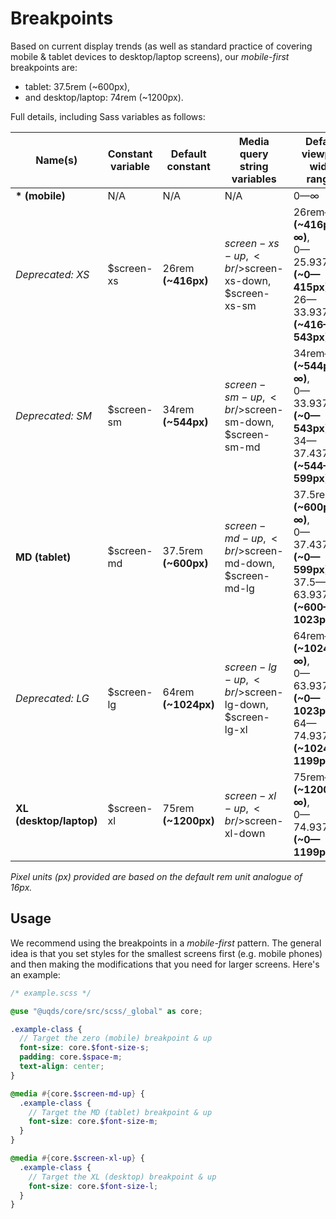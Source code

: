 
<Meta title="Core/Breakpoints" />

# Breakpoints

Based on current display trends (as well as standard practice of covering mobile
& tablet devices to desktop/laptop screens), our _mobile-first_ breakpoints are:

- tablet: 37.5rem (~600px),
- and desktop/laptop: 74rem (~1200px).

Full details, including Sass variables as follows:

| Name(s)                 | Constant variable | Default constant     | Media query string variables                            | Default viewport width ranges                                                                      |
| ----------------------- | ----------------- | -------------------- | ------------------------------------------------------- | -------------------------------------------------------------------------------------------------- |
| **\* (mobile)**         | N/A               | N/A                  | N/A                                                     | 0—∞                                                                                                |
| _Deprecated: XS_        | $screen-xs        | 26rem **(~416px)**   | $screen-xs-up,<br />$screen-xs-down,<br />$screen-xs-sm | 26rem—∞ **(~416px—∞)**,<br />0—25.9375rem **(~0—415px)**,<br />26—33.9375rem **(~416—543px)**      |
| _Deprecated: SM_        | $screen-sm        | 34rem **(~544px)**   | $screen-sm-up,<br />$screen-sm-down,<br />$screen-sm-md | 34rem—∞ **(~544px—∞)**,<br />0—33.9375rem **(~0—543px)**,<br />34—37.4375rem **(~544—599px)**      |
| **MD (tablet)**         | $screen-md        | 37.5rem **(~600px)** | $screen-md-up,<br />$screen-md-down,<br />$screen-md-lg | 37.5rem—∞ **(~600px—∞)**,<br />0—37.4375rem **(~0—599px)**,<br />37.5—63.9375rem **(~600—1023px)** |
| _Deprecated: LG_        | $screen-lg        | 64rem **(~1024px)**  | $screen-lg-up,<br />$screen-lg-down,<br />$screen-lg-xl | 64rem—∞ **(~1024px—∞)**,<br />0—63.9375rem **(~0—1023px)**,<br />64—74.9375rem **(~1024—1199px)**  |
| **XL (desktop/laptop)** | $screen-xl        | 75rem **(~1200px)**  | $screen-xl-up,<br />$screen-xl-down                     | 75rem—∞ **(~1200px—∞)**,<br />0—74.9375rem **(~0—1199px)**                                         |

_Pixel units (px) provided are based on the default rem unit analogue of 16px._

## Usage

We recommend using the breakpoints in a _mobile-first_ pattern. The general idea
is that you set styles for the smallest screens first (e.g. mobile phones) and
then making the modifications that you need for larger screens. Here's an
example:

```scss
/* example.scss */

@use "@uqds/core/src/scss/_global" as core;

.example-class {
  // Target the zero (mobile) breakpoint & up
  font-size: core.$font-size-s;
  padding: core.$space-m;
  text-align: center;
}

@media #{core.$screen-md-up} {
  .example-class {
    // Target the MD (tablet) breakpoint & up
    font-size: core.$font-size-m;
  }
}

@media #{core.$screen-xl-up} {
  .example-class {
    // Target the XL (desktop) breakpoint & up
    font-size: core.$font-size-l;
  }
}
```
